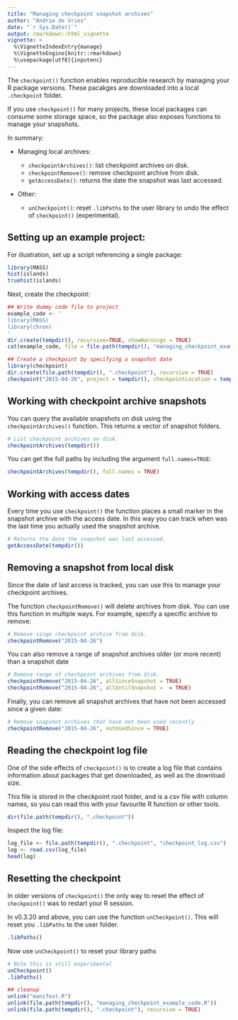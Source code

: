 ```yaml
---
title: "Managing checkpoint snapshot archives"
author: "Andrie de Vries"
date: "`r Sys.Date()`"
output: rmarkdown::html_vignette
vignette: >
  %\VignetteIndexEntry{manage}
  %\VignetteEngine{knitr::rmarkdown}
  %\usepackage[utf8]{inputenc}
---
```


The `checkpoint()` function enables reproducible research by managing your R package versions. These pacakges are downloaded into a local `.checkpoint` folder.

If you use `checkpoint()` for many projects, these local packages can consume some storage space, so the package also exposes functions to manage your snapshots.

In summary:

* Managing local archives:

     * `checkpointArchives()`: list checkpoint archives on disk.
     * `checkpointRemove()`: remove checkpoint archive from disk.
     * `getAccessDate()`: returns the date the snapshot was last accessed.
     
* Other:
     * `unCheckpoint()`: reset `.libPaths` to the user library to undo the effect of `checkpoint()` (experimental).


## Setting up an example project:

For illustration, set up a script referencing a single package:

```r
library(MASS)
hist(islands)
truehist(islands)
```


Next, create the checkpoint:


```r
## Write dummy code file to project
example_code <- '
library(MASS)
library(chron)
'
dir.create(tempdir(), recursive=TRUE, showWarnings = TRUE)
cat(example_code, file = file.path(tempdir(), "managing_checkpoint_example_code.R"))
```

```r
## Create a checkpoint by specifying a snapshot date
library(checkpoint)
dir.create(file.path(tempdir(), ".checkpoint"), recursive = TRUE)
checkpoint("2015-04-26", project = tempdir(), checkpointLocation = tempdir())

```

## Working with checkpoint archive snapshots

You can query the available snapshots on disk using the `checkpointArchives()` function. This returns a vector of snapshot folders. 


```r
# List checkpoint archives on disk.
checkpointArchives(tempdir())
```

You can get the full paths by including the argument `full.names=TRUE`:

```r
checkpointArchives(tempdir(), full.names = TRUE)
```


## Working with access dates

Every time you use `checkpoint()` the function places a small marker in the snapshot archive with the access date. In this way you can track when was the last time you actually used the snapshot archive.

```r
# Returns the date the snapshot was last accessed.
getAccessDate(tempdir())

```


## Removing a snapshot from local disk

Since the date of last access is tracked, you can use this to manage your checkpoint archives.

The function `checkpointRemove()` will delete archives from disk. You can use this function in multiple ways. For example, specify a specific archive to remove:

```r
# Remove singe checkpoint archive from disk.
checkpointRemove("2015-04-26")
```

You can also remove a range of snapshot archives older (or more recent) than a snapshot date


```r
# Remove range of checkpoint archives from disk.
checkpointRemove("2015-04-26", allSinceSnapshot = TRUE)
checkpointRemove("2015-04-26", allUntilSnapshot =  = TRUE)

```

Finally, you can remove all snapshot archives that have not been accessed since a given date:

```r
# Remove snapshot archives that have not been used recently
checkpointRemove("2015-04-26", notUsedSince = TRUE)

```


## Reading the checkpoint log file

One of the side effects of `checkpoint()` is to create a log file that contains information about packages that get downloaded, as well as the download size.

This file is stored in the checkpoint root folder, and is a csv file with column names, so you can read this with your favourite R function or other tools.

```r
dir(file.path(tempdir(), ".checkpoint"))
```

Inspect the log file:

```r

log_file <- file.path(tempdir(), ".checkpoint", "checkpoint_log.csv")
log <- read.csv(log_file)
head(log)
```


## Resetting the checkpoint

In older versions of `checkpoint()` the only way to reset the effect of `checkpoint()` was to restart your R session.

In v0.3.20 and above, you can use the function `unCheckpoint()`. This will reset you `.libPaths` to the user folder.

```r
.libPaths()
```

Now use `unCheckpoint()` to reset your library paths

```r
# Note this is still experimental
unCheckpoint()
.libPaths()
```


```r
## cleanup
unlink("manifest.R")
unlink(file.path(tempdir(), "managing_checkpoint_example_code.R"))
unlink(file.path(tempdir(), ".checkpoint"), recursive = TRUE)
```
